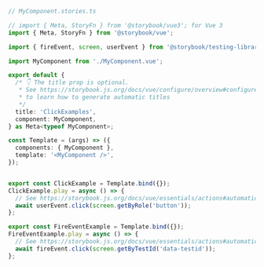 ```ts
// MyComponent.stories.ts

// import { Meta, StoryFn } from '@storybook/vue3'; for Vue 3
import { Meta, StoryFn } from '@storybook/vue';

import { fireEvent, screen, userEvent } from '@storybook/testing-library';

import MyComponent from './MyComponent.vue';

export default {
  /* 👇 The title prop is optional.
   * See https://storybook.js.org/docs/vue/configure/overview#configure-story-loading
   * to learn how to generate automatic titles
   */
  title: 'ClickExamples',
  component: MyComponent,
} as Meta<typeof MyComponent>;

const Template = (args) => ({
  components: { MyComponent },
  template: '<MyComponent />',
});


export const ClickExample = Template.bind({});
ClickExample.play = async () => {
  // See https://storybook.js.org/docs/vue/essentials/actions#automatically-matching-args to learn how to setup logging in the Actions panel
  await userEvent.click(screen.getByRole('button'));
};

export const FireEventExample = Template.bind({});
FireEventExample.play = async () => {
  // See https://storybook.js.org/docs/vue/essentials/actions#automatically-matching-args to learn how to setup logging in the Actions panel
  await fireEvent.click(screen.getByTestId('data-testid'));
};
```